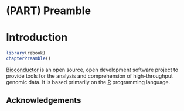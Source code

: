 # (PART) Preamble {-}

# Introduction

```r
library(rebook)
chapterPreamble()
```

[Bioconductor](https://bioconductor.org) is an open source, open development software project to provide tools for the analysis and comprehension of high-throughput genomic data. It is based primarily on the [R](http://www.r-project.org/) programming language.

## Acknowledgements



